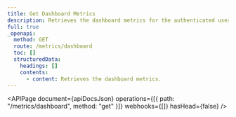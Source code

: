 ```yaml
---
title: Get Dashboard Metrics
description: Retrieves the dashboard metrics for the authenticated user.
full: true
_openapi:
  method: GET
  route: /metrics/dashboard
  toc: []
  structuredData:
    headings: []
    contents:
      - content: Retrieves the dashboard metrics.
---
```



<APIPage
  document={apiDocsJson}
  operations={[{ path: "/metrics/dashboard", method: "get" }]}
  webhooks={[]}
  hasHead={false}
/>

